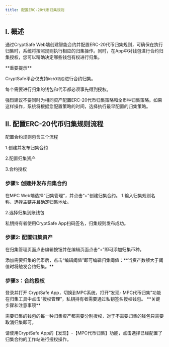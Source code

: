 ---
title: 配置ERC-20代币归集规则
---

## I. 概述
通过CryptSafe Web端创建智能合约并配置ERC-20代币归集规则，可确保在执行归集时，系统将按照规则执行相应的归集操作。同时，在App中对钱包进行合约归集授权，您可以精确决定哪些钱包有权进行归集。


<Warning>
**重要提示**

CryptSafe平台仅支持`Web3钱包`进行合约归集。

每个需要进行归集的钱包和代币都必须事先得到授权。

强烈建议不要同时为相同资产配置ERC-20代币归集策略和全币种归集策略。如果这样操作，系统将根据您配置策略的时间，选择执行最早配置的归集策略。

</Warning>


## II. 配置ERC-20代币归集规则流程

配置合约规则包含三个流程

1.创建并发布归集合约

2.配置归集资产

3.合约授权

### 步骤1: 创建并发布归集合约

<Steps>
<Step title="创建并发布归集合约">
    在MPC Web端选择“归集管理”，并点击“+”创建归集合约。


</Step>
<Step title="编辑归集规则">
   1.输入归集规则名称、选择主链并且确定归集地址。

   2.选择归集到账钱包


</Step>
<Step title="签名发布合约">
    私钥持有者使用CryptSafe App扫码签名，归集规则发布成功。
</Step>
</Steps>




### 步骤2: 配置归集资产
<Steps>
<Step title="编辑归集阈值">

 在归集管理页面点击编辑按钮并在编辑页面点击“+”即可添加归集币种。


</Step>
<Step title="编辑归集阈值">
添加需要归集的代币后，点击“编辑阈值”即可编辑归集阈值：**当资产数额大于阈值时将触发合约归集。**

</Step>
</Steps>



### 步骤3：合约授权

<Steps>
<Step title="打开MPC代币归集功能">
    登录并打开 CryptSafe App，切换到MPC系统，打开“发现- MPC代币归集”功能


</Step>
<Step title="授权管理">
   在归集工具中点击“授权管理”，私钥持有者需要通过私钥签名授权钱包。

  <Warning>
**关键步骤和注意事项**

需要归集的钱包的每一种归集资产都需要分别授权，对于不需要归集的钱包只需要取消归集即可。

请使用CryptSafe App的【发现】-【MPC代币归集】功能，点击选择已经配置了归集合约的工作站进行授权操作。
</Warning>

</Step>

</Steps>

